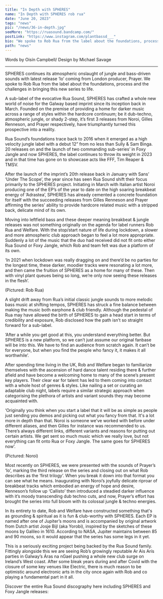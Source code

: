 ---
title: "In Depth with SPHERES"
name: "In Depth with SPHERES rob rua"
date: "June 20, 2023"
tags: "news"
pic: "/news/36-in-depth.jpg"
seeMore: "https://ruasound.bandcamp.com/"
postLink: "https://www.instagram.com/plantbassd___"
bio: "We spoke to Rob Rua from the label about the foundations, process and the challenges in bringing this SPHERES to life."
path: "news"
---

<p className="smallText">Words by Oisín Campbell/ Design by Michael Savage</p>

<hr />

SPHERES continues its atmospheric onslaught of jungle and bass-driven sounds with latest release ‘Io’ coming from London producer, Prayer. We spoke to Rob Rua from the label about the foundations, process and the challenges in bringing this new series to life.

<Picture src="/news/36-banner.png" alt="SPHERES banner" size={1200} />

A sub-label of the evocative Rua Sound, SPHERES has crafted a whole new world of noise for the Galway based imprint since its inception back in March. Founded on the premise of providing a home for darker music across a range of styles within the hardcore continuum; be it dub-techno, atmospheric jungle, or shady 2-step, it’s first 3 releases from Noroi, Gilles Renneson, and Prayer respectively, have triumphantly turned this prospective into a reality.

Rua Sound’s foundations trace back to 2016 when it emerged as a high velocity jungle label with a debut 12” from no less than Sully & Sam Binga. 20 releases on and the launch of two commanding sub-series’ in Foxy Jangle and now SPHERES, the label continues to throw its weight in 2023 and in that time has gone on to showcase acts like FFF, Tim Reaper & TMSV.

After the launch of the imprint’s 20th release back in January with Sans’ ‘Under The Scope’, the year since has seen Rua Sound shift their focus primarily to the SPHERES project. Initiating in March with Italian artist Noroi producing one of the EP’s of the year to date on the high soaring breakbeat energy of ‘Adrastea’, SPHERES has already cemented a concrete foundation for itself with the succeeding releases from Gilles Renneson and Prayer affirming the series' ability to provide hardcore related music with a stripped back, delicate mind of its own.

Moving into leftfield bass and these deeper meaning breakbeat & jungle releases was not something originally on the agenda for label runners Rob Rua and Welfare. With the stop/start nature of life during lockdown, a slower and more atmospheric club approach began to feel a lot more appropriate. Suddenly a lot of the music that the duo had received did not fit onto either Rua Sound or Foxy Jangle, which Rob and team felt was due a platform of its own.

‘In 2021 when lockdown was really dragging on and there’d be no parties for the longest time, these darker, moodier tracks were resonating a lot more, and then came the fruition of SPHERES as a home for many of these. Then with vinyl plant queues being so long, we’re only now seeing these releases in the flesh’.

<Picture src="/news/36-rob.jpg" alt="rob rua cover pic" size={1200} />
<p className="smallText">(Pictured: Rob Rua)</p>

A slight drift away from Rua’s initial classic jungle sounds to more melodic bass music at shifting tempos, SPHERES has struck a fine balance between making the music both earphone & club friendly. Although the pedestal of Rua may have allowed the birth of SPHERES to gain a head start in terms of credibility and exposure, Rob disclosed how the path isn’t so straight forward for a sub-label.

‘After a while you get good at this, you understand everything better. But SPHERES is a new platform, so we can’t just assume our original fanbase will be into this. We have to find an audience from scratch again. It can’t be for everyone, but when you find the people who fancy it, it makes it all worthwhile’.

After spending time living in the UK, Rob and Welfare began to familiarize themselves with the ascension of hard dance talent residing there & further afield and have become a welcoming home to many of the scene’s present key players. Their clear ear for talent has led to them coming into contact with a whole host of genres & styles. Like nailing a set or curating an adaptable club night, labels require a similar strategic approach when categorising the plethora of artists and variant sounds they may become acquainted with.

‘Originally you think when you start a label that it will be as simple as people just sending you demos and picking out what you fancy from that. It's a lot more in depth than that. Noroi is someone we’ve worked with before under different aliases, and then Gilles for instance was recommended to us. There’s always different links, different variants and reasons for putting out certain artists. We get sent so much music which we really love, but not everything can fit onto Rua or Foxy Jangle. The same goes for SPHERES now’.

<Picture src="/news/36-noroi.png" alt="Noroi cover pic" size={1200} />
<p className="smallText">(Pictured: Noroi)</p>

Most recently on SPHERES, we were presented with the sounds of Prayer’s ‘Io’, marking the third release on the series and closing out on what Rob describes as the ‘first trilogy’. When you break it down into that format you can see what he means. Inaugurating with Noroi’s joyfully delicate riproar of breakbeat tracks which embodied an energy of hope and desire, Renneson’s follow up ‘Callisto’ then introduced a steadied darker influence with it’s moody transcending dub techno cuts, and now, Prayer’s effort has brought the series into full bloom with its colossal jungle & techno energies.

In its entirety to date, Rob and Welfare have constructed something that's as grounding & spiritual as it is fun & club-worthy with SPHERES. Each EP is named after one of Jupiter’s moons and is accompanied by original artwork from Dutch artist Josje Bijl (aka Yorobi), inspired by the sketches of these moons by Galileo in 1610. According to NASA, Jupiter maintains between 85 and 90 moons, so it would appear that the series has some legs in it yet.

This is a seriously exciting project being backed by the Rua Sound family. Fittingly alongside this we are seeing Rob’s growingly reputable Ar Ais Arís parties in Galway’s Áras na nGael pushing a whole new club surge on Ireland’s West coast. After some bleak years during and after Covid with the closure of some key venues like Electric, there is much reason to be optimistic around electronic arts in the city once again with Rob and co playing a fundamental part in it all.

Discover the entire Rua Sound discography here including SPHERES and Foxy Jangle releases: <HoverLink url="https://ruasound.bandcamp.com/" external />
